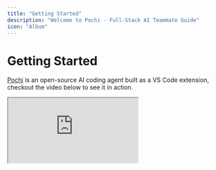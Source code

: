 ```yaml
---
title: "Getting Started"
description: "Welcome to Pochi - Full-Stack AI Teammate Guide"
icon: "Album"
---
```


# Getting Started

[Pochi](https://getpochi.com) is an open-source AI coding agent built as a VS Code extension, checkout the video below to see it in action.


<div
  style={{
    position: "relative",
    paddingBottom: "53.7%",
    marginBottom: 20,
    height: 0,
    overflow: "hidden",
    maxWidth: "100%",
  }}
>
  <iframe
    src="https://drive.google.com/file/d/1CDxAcO9WGFFC45x5a5HDFdT4u6rtdJrB/preview"
    style={{
      position: "absolute",
      top: 0,
      left: 0,
      width: "100%",
      height: "100%",
      border: "none",
      borderRadius: "8px",
    }}
    allowFullScreen
    title="Pochi Demo - End-to-End Experience"
  />
</div>

## Installation

Install the Pochi extension from the [VSCode Marketplace](https://marketplace.visualstudio.com/items?itemName=TabbyML.pochi) or [OpenVSX](https://open-vsx.org/extension/TabbyML/pochi).

We recommend dragging Pochi to the right side of your VSCode window to get the best experience.

![Drag to right sidebar](../assets/images/vscode-right-sidebar.png)

With Pochi, you can use any LLM provider by configuring their API keys. Use the VS Code command `Pochi: Open Custom Model Settings` to open the settings file and configure it. Alternatively, Pochi offers cloud-based services. Creating a Pochi account gives you access to:

- Pochi's managed LLM models
- Shared task histories and team management
- Integrations with GitHub and Slack for a collaborative workflow

To use these features, sign up at [app.getpochi.com](http://app.getpochi.com) and log in to your VS Code extension.

## Customize

And that's it! You're ready to start using Pochi now!